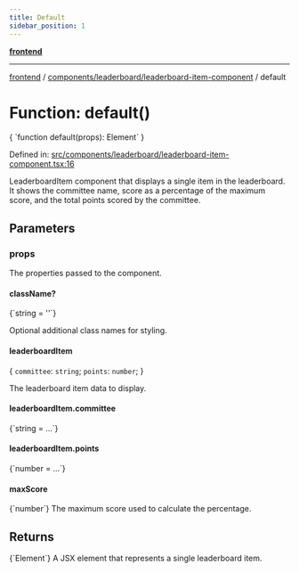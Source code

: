 ```yaml
---
title: Default
sidebar_position: 1
---
```



[**frontend**](../../../..)

***

[frontend](../../../..) / [components/leaderboard/leaderboard-item-component](..) / default

# Function: default()

<CodeBlock language="ts">
{ `function default(props): Element` }
</CodeBlock>

Defined in: [src/components/leaderboard/leaderboard-item-component.tsx:16](https://github.com/svsticky/CommitteeClash/blob/8a31d8fc8422df670b3b4cb3b5fd558ecdeabb90/frontend/src/components/leaderboard/leaderboard-item-component.tsx#L16)

LeaderboardItem component that displays a single item in the leaderboard.
It shows the committee name, score as a percentage of the maximum score,
and the total points scored by the committee.

## Parameters

### props

The properties passed to the component.

#### className?
<CodeBlock language="ts">
{`string = ''`}
</CodeBlock>

Optional additional class names for styling.

#### leaderboardItem

\{ `committee`: `string`; `points`: `number`; \}

The leaderboard item data to display.

#### leaderboardItem.committee
<CodeBlock language="ts">
{`string = ...`}
</CodeBlock>

#### leaderboardItem.points
<CodeBlock language="ts">
{`number = ...`}
</CodeBlock>

#### maxScore
<CodeBlock language="ts">
{`number`}
</CodeBlock>
The maximum score used to calculate the percentage.

## Returns
<CodeBlock language="ts">
{`Element`}
</CodeBlock>
A JSX element that represents a single leaderboard item.
